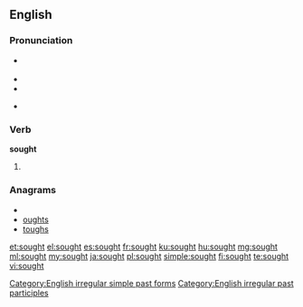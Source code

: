 ==English==

===Pronunciation===
* {{a|UK|US}} {{IPA|/sɔːt/}}
* {{audio|en-us-sought.ogg|Audio (US)}}
* {{rhymes|ɔːt}}
* {{homophones|sort}} {{qualifier|in [[non-rhotic]] accents}}

===Verb===
'''sought'''

# {{past of|seek}}

===Anagrams===
* {{alphagram|ghostu}}
* [[oughts#English|oughts]]
* [[toughs#English|toughs]]

[[Category:English irregular simple past forms]]
[[Category:English irregular past participles]]

[[et:sought]]
[[el:sought]]
[[es:sought]]
[[fr:sought]]
[[ku:sought]]
[[hu:sought]]
[[mg:sought]]
[[ml:sought]]
[[my:sought]]
[[ja:sought]]
[[pl:sought]]
[[simple:sought]]
[[fi:sought]]
[[te:sought]]
[[vi:sought]]
